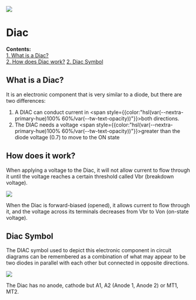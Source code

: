 
<Image src="/Diac-Cover.png" />

# Diac
**Contents:**\
[1. What is a Diac?](#what-is-a-resistor)\
[2. How does Diac work?](#how-does-diac-work)
[2. Diac Symbol](#resistor-symbol)

## What is a Diac?

It is an electronic component that is very similar to a diode, but there are two differences:
1. A DIAC can conduct current in <span style={{color:"hsl(var(--nextra-primary-hue)100% 60%/var(--tw-text-opacity))"}}>both directions</span>.
2. The DIAC needs a voltage <span style={{color:"hsl(var(--nextra-primary-hue)100% 60%/var(--tw-text-opacity))"}}>greater than the diode voltage (0.7)</span> to move to the ON state

## How does it work?

When applying a voltage to the Diac, it will not allow current to flow through it until the voltage reaches a certain threshold called Vbr (breakdown voltage).

<Image src="/diac-how-it-work.png" caption="How does diac work?" />

When the Diac is forward-biased (opened), it allows current to flow through it, and the voltage across its terminals decreases from Vbr to Von (on-state voltage).

## Diac Symbol

The DIAC symbol used to depict this electronic component in circuit diagrams can be remembered as a combination of what may appear to be two diodes in parallel with each other but connected in opposite directions.

<Image src="/diac-circuit-symbol.svg" caption="DIAC circuit symbol" />

The Diac has no anode, cathode but A1, A2 (Anode 1, Anode 2) or MT1, MT2.

